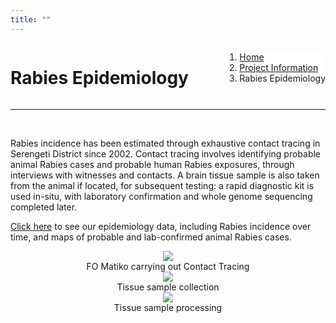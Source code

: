 ```yaml
---
title: ""
---
```


<!--Create a block for title and breadcrumbs to appear on same line-->
<div style="width: 100%; display: inline-block;">
<div style="float: left;">
<h1>Rabies Epidemiology</h1>
</div>
<div style="float: right;">
<ol class="breadcrumb" style="background-color:white;">
  <li class="breadcrumb-item"><a href="index.html">Home</a></li>
  <li class="breadcrumb-item"><a href="about_overview.html">Project Information</a></li>
  <li class="breadcrumb-item active">Rabies Epidemiology</li>
</ol>
</div>
</div>
<hr class="hr-orange">

<br>
  
<!--Begin page content!-->
Rabies incidence has been estimated through exhaustive contact tracing in Serengeti District since 2002. Contact tracing involves identifying probable animal Rabies cases and probable human Rabies exposures, through interviews with witnesses and contacts. A brain tissue sample is also taken from the animal if located, for subsequent testing: a rapid diagnostic kit is used in-situ, with laboratory confirmation and whole genome sequencing completed later.  
  
[Click here](data_epi.html) to see our epidemiology data, including Rabies incidence over time, and maps of probable and lab-confirmed animal Rabies cases.  
  
<center>
<div class="gallery_3">
  <img src="img/epi_1.png" />
  <div class="caption">FO Matiko carrying out Contact Tracing</div>
</div>
<div class="gallery_3">
  <img src="img/epi_2.png" />
  <div class="caption">Tissue sample collection</div>
</div>
<div class="gallery_3">  
  <img src="img/epi_3.png" />
  <div class="caption">Tissue sample processing</div>
</div>
</center>